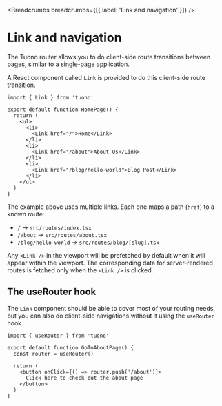 
<MetaTags
  title="Tuono - Routing"
  canonical="https://tuono.dev/documentation/routing/link-and-navigation"
/>


<Breadcrumbs breadcrumbs={[{ label: 'Link and navigation' }]} />

# Link and navigation

The Tuono router allows you to do client-side route transitions between pages, similar to a single-page application.

A React component called `Link` is provided to do this client-side route transition.

```tsx
import { Link } from 'tuono'

export default function HomePage() {
  return (
    <ul>
      <li>
        <Link href="/">Home</Link>
      </li>
      <li>
        <Link href="/about">About Us</Link>
      </li>
      <li>
        <Link href="/blog/hello-world">Blog Post</Link>
      </li>
    </ul>
  )
}
```

The example above uses multiple links. Each one maps a path (`href`) to a known route:

- `/` → `src/routes/index.tsx`
- `/about` → `src/routes/about.tsx`
- `/blog/hello-world` → `src/routes/blog/[slug].tsx`

Any `<Link />` in the viewport will be prefetched by default when it will appear within the viewport.
The corresponding data for server-rendered routes is fetched only when the `<Link />` is clicked.

## The useRouter hook

The `Link` component should be able to cover most of your routing needs,
but you can also do client-side navigations without it using the `useRouter` hook.

```tsx
import { useRouter } from 'tuono'

export default function GoToAboutPage() {
  const router = useRouter()

  return (
    <button onClick={() => router.push('/about')}>
      Click here to check out the about page
    </button>
  )
}
```

